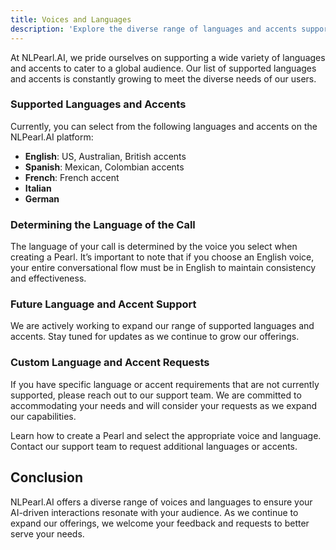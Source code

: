 ```yaml
---
title: Voices and Languages
description: 'Explore the diverse range of languages and accents supported by NLPearl.AI.'
---
```



At NLPearl.AI, we pride ourselves on supporting a wide variety of languages and accents to cater to a global audience. Our list of supported languages and accents is constantly growing to meet the diverse needs of our users.

### Supported Languages and Accents

Currently, you can select from the following languages and accents on the NLPearl.AI platform:

- **English**: US, Australian, British accents
- **Spanish**: Mexican, Colombian accents
- **French**: French accent
- **Italian**
- **German**

### Determining the Language of the Call

The language of your call is determined by the voice you select when creating a Pearl. It’s important to note that if you choose an English voice, your entire conversational flow must be in English to maintain consistency and effectiveness.

### Future Language and Accent Support

We are actively working to expand our range of supported languages and accents. Stay tuned for updates as we continue to grow our offerings. 

### Custom Language and Accent Requests

If you have specific language or accent requirements that are not currently supported, please reach out to our support team. We are committed to accommodating your needs and will consider your requests as we expand our capabilities.

<CardGroup cols={2}>
  <Card
    title="Create Pearl"
    icon="wand-magic"
    href="/pages/create_pearl"
  >
    Learn how to create a Pearl and select the appropriate voice and language.
  </Card>
  <Card
    title="Contact Support"
    icon="headset"
    href="mailto:support@nlpearl.ai"
  >
    Contact our support team to request additional languages or accents.
  </Card>
</CardGroup>

## Conclusion

NLPearl.AI offers a diverse range of voices and languages to ensure your AI-driven interactions resonate with your audience. As we continue to expand our offerings, we welcome your feedback and requests to better serve your needs.

